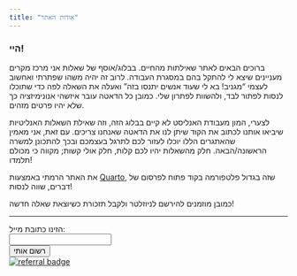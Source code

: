 ```yaml
---
title: "אודות האתר"
---
```


### היי!

ברוכים הבאים לאתר שאילתות מהחיים. בבלוג/אוסף של שאלות אני מרכז מקרים מעניינים שיצא לי להתקל בהם במסגרת העבודה. לרוב זה יהיה משהו שפתרתי ואחשוב לעצמי "מגניב! בא לי שעוד אנשים יתנסו בזה" ואעלה את השאלה לפה כדי שתוכלו לנסות לפתור לבד, ולהשוות לפתרון שלי. כמובן כל הדאטה עובר איזשהי אנונימיזציה כך שלא יהיו פרטים מזהים.

לצערי, המון מעבודת האנליסט לא קיים בבלוג הזה, וזה שאילת השאלות האנליטיות שיביאו אותנו לכתוב את הקוד שיתן לנו את הדאטה שאנחנו צריכים. עם זאת, אני מאמין שהאתגרים הללו יוכלו לעזור לכם לתרגל בעצמכם ובכך להתכונן למשרה הראשונה/הבאה. חלק מהשאלות יהיו לכם קלות, חלק אולי קשות; מקווה כי מכולם תלמדו!

את האתר הרמתי באמצעות [Quarto](https://quarto.org/), שזה בגדול פלטפורמה בקוד פתוח לפרסום של דברים, שווה לנסות!

כמובן מוזמנים להירשם לניוזלטר ולקבל תזכורת כשיוצאת שאלה חדשה!


```{=html}
<hr>
<div id="mc_embed_shell">
      <link href="//cdn-images.mailchimp.com/embedcode/classic-061523.css" rel="stylesheet" type="text/css">
<div id="mc_embed_signup">
    <form action="https://app.us21.list-manage.com/subscribe/post?u=35937fe07b07072fab364d305&amp;id=a03aaa869b&amp;f_id=00e22be7f0" method="post" id="mc-embedded-subscribe-form" name="mc-embedded-subscribe-form" class="validate" target="_blank">
        
            <div class="mc-field-group"><div id  id="signup-text"><label for="mce-EMAIL">הזינו כתובת מייל:</label></div><input type="email" name="EMAIL" class="required email" id="mce-EMAIL" required="" value=""></div>
        <div id="mce-responses" class="clear foot">
            <div class="response" id="mce-error-response" style="display: none;"></div>
            <div class="response" id="mce-success-response" style="display: none;"></div>
        </div>
    <div aria-hidden="true" style="position: absolute; left: -5000px;"></div>
        <div class="optionalParent">
            <div class="clear foot">
                <input type="submit" name="subscribe" id="mc-embedded-subscribe" class="button" value="רשום אותי">
                <p class="brandingLogo" style="margin: 0px auto;"><a href="http://eepurl.com/iuHTic" title="Mailchimp - email marketing made easy and fun"><img src="https://eep.io/mc-cdn-images/template_images/branding_logo_text_dark_dtp.svg" alt="referral badge"></a></p>
            </div>
        </div>
    </div>
</form>
</div>

<script type="text/javascript" src="//s3.amazonaws.com/downloads.mailchimp.com/js/mc-validate.js"></script><script type="text/javascript">(function($) {window.fnames = new Array(); window.ftypes = new Array();fnames[0]=EMAIL;ftypes[0]=merge;,fnames[1]=FNAME;ftypes[1]=merge;,fnames[2]=LNAME;ftypes[2]=merge;,fnames[3]=ADDRESS;ftypes[3]=merge;,fnames[4]=PHONE;ftypes[4]=merge;,fnames[5]=BIRTHDAY;ftypes[5]=merge;false}(jQuery));var $mcj = jQuery.noConflict(true);</script></div>

```

